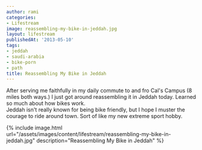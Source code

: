 ```yaml
---
author: rami
categories:
- Lifestream
image: reassembling-my-bike-in-jeddah.jpg
layout: lifestream
publishedAt: '2013-05-10'
tags:
- jeddah
- saudi-arabia
- bike-porn
- path
title: Reassembling My Bike in Jeddah
---
```


After serving me faithfully in my daily commute to and fro Cal's Campus (8 miles both ways.) I just got around reassembling it in Jeddah today. Learned so much about how bikes work.<br>Jeddah isn't really known for being bike friendly, but I hope I muster the courage to ride around town. Sort of like my new extreme sport hobby.

{% include image.html url="/assets/images/content/lifestream/reassembling-my-bike-in-jeddah.jpg" description="Reassembling My Bike in Jeddah" %}